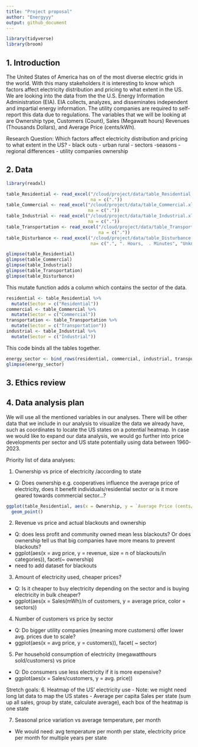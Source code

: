 ```yaml
---
title: "Project proposal"
author: "Energyyy"
output: github_document
---
```


```r
library(tidyverse)
library(broom)
```

## 1. Introduction

The United States of America has on of the most diverse electric grids in the world. With this many stakeholders it is interesting to know which factors affect electricity distribution and pricing to what extent in the US. We are looking into the data from the the U.S. Energy Information Administration (EIA). EIA collects, analyzes, and disseminates independent and impartial energy information. The utility companies are required to self-report this data due to regulations. The variables that we will be looking at are Ownership type, Customers (Count), Sales (Megawatt hours) Revenues (Thousands Dollars), and Average Price (cents/kWh).

Research Question: 
Which factors affect electricity distribution and pricing to what extent in the US?
- black outs
- urban rural
- sectors
-seasons
- regional differences
- utility companies ownership

## 2. Data
```r
library(readxl)
```

```r
table_Residential <- read_excel("/cloud/project/data/table_Residential.xlsx",
                                na = c("."))
table_Commercial <- read_excel("/cloud/project/data/table_Commercial.xlsx",
                               na = c("."))
table_Industrial <- read_excel("/cloud/project/data/table_Industrial.xlsx", 
                               na = c("."))
table_Transportation <- read_excel("/cloud/project/data/table_Transportation.xlsx", 
                                   na = c("."))
table_Disturbance <- read_excel("/cloud/project/data/table_Disturbance.xlsx",
                                na= c(".", ". Hours,  . Minutes", "Unknow", ".        ."))

```

```r
glimpse(table_Residential)
glimpse(table_Commercial)
glimpse(table_Industrial)
glimpse(table_Transportation)
glimpse(table_Disturbance)
```

This mutate function adds a column which contains the sector of the data.
```r
residential <- table_Residential %>%
  mutate(Sector = c("Residential"))
commercial <- table_Commercial %>%
  mutate(Sector = c("Commercial"))
transportation <- table_Transportation %>%
  mutate(Sector = c("Transportation"))
industrial <- table_Industrial %>%
  mutate(Sector = c("Industrial"))
```

This code binds all the tables together. 
```r
energy_sector <- bind_rows(residential, commercial, industrial, transportation)
glimpse(energy_sector)
```

## 3. Ethics review

## 4. Data analysis plan

We will use all the mentioned variables in our analyses. 
There will be other data that we include in our analysis to visualize the data we already have, such as coordinates to locate the US states on a potential heatmap. In case we would like to expand our data analysis, we would go further into price developments per sector and US state potentially using data between 1960-2023. 

Priority list of data analyses:

1. Ownership vs price of electricity /according to state 
- Q: Does ownership e.g. cooperatives influence the average price of electricity, does it benefit individuals/residential sector or is it more geared towards commercial sector…?
```r
ggplot(table_Residential, aes(x = Ownership, y = `Average Price (cents/kWh)`, color = State)) +
  geom_point()
```

2. Revenue vs price and actual blackouts and ownership 
  - Q: does less profit and community owned mean less blackouts? Or does ownership tell us that big companies have more means to prevent blackouts?
  - ggplot(aes(x = avg price, y = revenue, size = n of blackouts/in categories)), facet(~ ownership)
  - need to add dataset for blackouts

3. Amount of electricity used, cheaper prices?
  - Q: Is it cheaper to buy electricity depending on the sector and is buying electricity in bulk cheaper? 
  - ggplot(aes(x = Sales(mWh)/n of customers, y = average price, color = sectors))

4. Number of customers vs price by sector 
  - Q: Do bigger utility companies (meaning more customers) offer lower avg. prices due to scale?
  - ggplot(aes(x = avg price, y = customers)), facet( ~ sector)

5. Per household consumption of electricity (megawatthours sold/customers) vs price 
  - Q: Do consumers use less electricity if it is more expensive? 
  - ggplot(aes(x = Sales/customers, y = avg. price))

Stretch goals: 
6. Heatmap of the US' electricity use
  - Note: we might need long lat data to map the US states
  - Average per capita Sales per state (sum up all sales, group by state, calculate average), each box of the heatmap is one state

7. Seasonal price variation vs average temperature, per month
  - We would need: avg temperature per month per state, electricity price per month for multiple years per state
